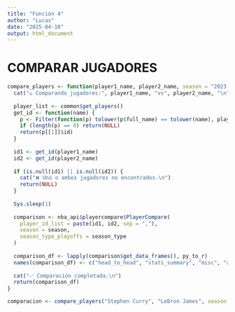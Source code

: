 ---
title: "Función 4"
author: "Lucas"
date: "2025-04-10"
output: html_document
---
# COMPARAR JUGADORES

```{r}
compare_players <- function(player1_name, player2_name, season = "2023-24", season_type = "Regular Season") {
  cat("⚖️ Comparando jugadores:", player1_name, "vs", player2_name, "\n")
  
  player_list <- common$get_players()
  get_id <- function(name) {
    p <- Filter(function(p) tolower(p$full_name) == tolower(name), player_list)
    if (length(p) == 0) return(NULL)
    return(p[[1]]$id)
  }
  
  id1 <- get_id(player1_name)
  id2 <- get_id(player2_name)
  
  if (is.null(id1) || is.null(id2)) {
    cat("❌ Uno o ambos jugadores no encontrados.\n")
    return(NULL)
  }
  
  Sys.sleep(1)
  
  comparison <- nba_api$playercompare$PlayerCompare(
    player_id_list = paste(id1, id2, sep = ","),
    season = season,
    season_type_playoffs = season_type
  )
  
  comparison_df <- lapply(comparison$get_data_frames(), py_to_r)
  names(comparison_df) <- c("head_to_head", "stats_summary", "misc", "advanced")
  
  cat("✅ Comparación completada.\n")
  return(comparison_df)
}

```





```{r}
comparacion <- compare_players("Stephen Curry", "LeBron James", season = "2023-24")


```









